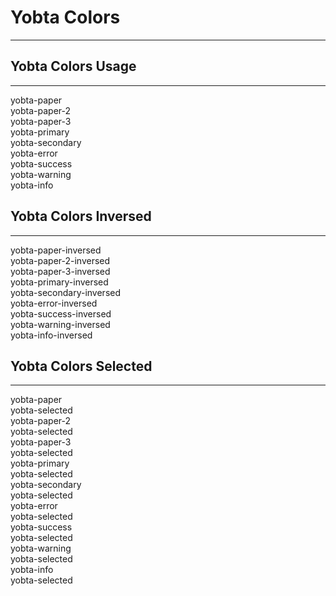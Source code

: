 
<Meta title="Colors/Yobta Colors" />

# Yobta Colors

---

## Yobta Colors Usage

---

<Canvas>
  <Story name="Yobta Colors Usage">
    <div className="grid sm:grid-cols-1 md:grid-cols-2 lg:grid-cols-3 xl:grid-cols-4 gap-4">
      <div className="p-2 text-center rounded yobta-paper">yobta-paper</div>
      <div className="p-2 text-center rounded yobta-paper-2">yobta-paper-2</div>
      <div className="p-2 text-center rounded yobta-paper-3">yobta-paper-3</div>
      <div className="p-2 text-center rounded yobta-primary">yobta-primary</div>
      <div className="p-2 text-center rounded yobta-secondary">
        yobta-secondary
      </div>
      <div className="p-2 text-center rounded yobta-error">yobta-error</div>
      <div className="p-2 text-center rounded yobta-success">yobta-success</div>
      <div className="p-2 text-center rounded yobta-warning">yobta-warning</div>
      <div className="p-2 text-center rounded yobta-info">yobta-info</div>
    </div>
  </Story>
</Canvas>

## Yobta Colors Inversed

---

<Canvas>
  <Story name="Yobta Colors Inversed">
    <div className="grid sm:grid-cols-1 md:grid-cols-2 lg:grid-cols-3 xl:grid-cols-4 gap-4">
      <div className="p-2 text-center rounded yobta-paper-inversed">
        yobta-paper-inversed
      </div>
      <div className="p-2 text-center rounded yobta-paper-2-inversed">
        yobta-paper-2-inversed
      </div>
      <div className="p-2 text-center rounded yobta-paper-3-inversed">
        yobta-paper-3-inversed
      </div>
      <div className="p-2 text-center rounded yobta-primary-inversed">
        yobta-primary-inversed
      </div>
      <div className="p-2 text-center rounded yobta-secondary-inversed">
        yobta-secondary-inversed
      </div>
      <div className="p-2 text-center rounded yobta-error-inversed">
        yobta-error-inversed
      </div>
      <div className="p-2 text-center rounded yobta-success-inversed">
        yobta-success-inversed
      </div>
      <div className="p-2 text-center rounded yobta-warning-inversed">
        yobta-warning-inversed
      </div>
      <div className="p-2 text-center rounded yobta-info-inversed">
        yobta-info-inversed
      </div>
    </div>
  </Story>
</Canvas>

## Yobta Colors Selected

---

<Canvas>
  <Story name="Yobta Colors Selected">
    <div className="grid sm:grid-cols-1 md:grid-cols-2 lg:grid-cols-3 xl:grid-cols-4 gap-4">
      <div className="p-2 text-center rounded yobta-paper">
        yobta-paper
        <div className="text-center">
          <span className="max-w-fit yobta-selected">yobta-selected</span>
        </div>
      </div>
      <div className="p-2 text-center rounded yobta-paper-2">
        yobta-paper-2
        <div className="text-center">
          <span className="max-w-fit yobta-selected">yobta-selected</span>
        </div>
      </div>
      <div className="p-2 text-center rounded yobta-paper-3">
        yobta-paper-3
        <div className="text-center">
          <span className="max-w-fit yobta-selected">yobta-selected</span>
        </div>
      </div>
      <div className="p-2 text-center rounded yobta-primary">
        yobta-primary
        <div className="text-center">
          <span className="max-w-fit yobta-selected">yobta-selected</span>
        </div>
      </div>
      <div className="p-2 text-center rounded yobta-secondary">
        yobta-secondary
        <div className="text-center">
          <span className="max-w-fit yobta-selected">yobta-selected</span>
        </div>
      </div>
      <div className="p-2 text-center rounded yobta-error">
        yobta-error
        <div className="text-center">
          <span className="max-w-fit yobta-selected">yobta-selected</span>
        </div>
      </div>
      <div className="p-2 text-center rounded yobta-success">
        yobta-success
        <div className="text-center">
          <span className="max-w-fit yobta-selected">yobta-selected</span>
        </div>
      </div>
      <div className="p-2 text-center rounded yobta-warning">
        yobta-warning
        <div className="text-center">
          <span className="max-w-fit yobta-selected">yobta-selected</span>
        </div>
      </div>
      <div className="p-2 text-center rounded yobta-info">
        yobta-info
        <div className="text-center">
          <span className="max-w-fit yobta-selected">yobta-selected</span>
        </div>
      </div>
    </div>
  </Story>
</Canvas>
